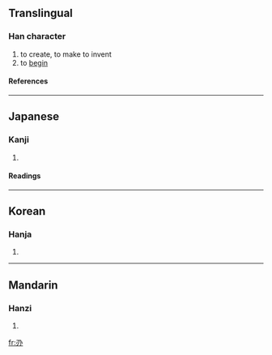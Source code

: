 {{see|創}}

==Translingual==
===Han character===
{{Han char|rad=刀|as=02|sn=4|four=|canj=尸竹金 (SHC)}}
# to create, to make to invent
# to [[begin]]
====References====
{{Han ref|kx=0136.030|dkj=01852|dj=0304.110|hdz=10323.010|uh=5205|ud=20997}}
----
==Japanese==
===Kanji===
{{ja-kanji|grade=|rs=刀02}}
# {{defn|Japanese}} 
====Readings====
{{ja-readings|on=[[そう]] (sō), [[しょう]] (shō)|kun=[[けずしける]] (kezushikeru)}}
----
==Korean==
===Hanja===
{{ko-hanja|hangeul=창|rv=chang|mr=ch'ang}}
# {{defn|Korean}}
----
==Mandarin==
===Hanzi===
{{cmn-hanzi|pin=[[chuāng]] (chuang1)|wg=ch'uang<sup>1</sup>}}
# {{defn|Mandarin}}

[[fr:刅]]